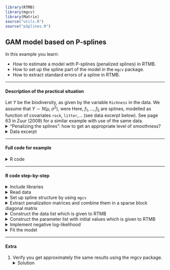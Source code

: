 ```r
library(RTMB)
library(mgcv)
library(Matrix)
source("utils.R")
source("pSplines.R")
```


## **GAM model based on P-splines**
In this example you learn:

* How to estimate a model with P-splines (penalized splines) in RTMB.
* How to set up the spline part of the model in the `mgcv` package. 
* How to extract standard errors of a spline in RTMB.

***
#### Description of the practical situation
Let $Y$ be the biodiversity, as given by the variable `Richness` in the data. We assume that $Y \sim N(\mu,\sigma^2)$, were 
\begin{equation}
\mu = \beta_0 +  f_1(rock) +f_2(litter) + f_3(soil) + f_4(fallPrec) + f_5(sprTmax).
\end{equation}
Here, $f_1,\ldots,f_5$ are splines, modelled as function of covariates `rock`, `litter`,... (see data excerpt below).
See page 63 in Zuur (2009) for a similar example with use of the same data.
<details> <summary> "Penalizing the splines": how to get an appropriate level of smoothness?</summary>
We let the coefficients ($\beta$) of the $i$th spline have a multivariate normal distribution with precision matrix $\lambda_i \pmb{S}_i$, where $\lambda_i$ is a penalization parameter and $\pmb{S}_i$ is a penalization matrix extracted from the R-package `mgcv`. The matrices $\pmb{S}_i$ are singular, and hence the multivariate normal distributions are degenerate. However, when bringing in data through the likelihood, the (posterior) precission matrix becomes non-singular. See [Wood (2017)](https://books.google.no/books?id=JTkkDwAAQBAJ&printsec=frontcover&dq=generalized+additive+models+wood+2017&hl=no&sa=X&ved=0ahUKEwjp4o2sicHbAhWEFZoKHaHYBQ0Q6AEIJzAA#v=onepage&q=generalized%20additive%20models%20wood%202017&f=false) for details.
Implementation details are given in under the section "R code step-by-step" below.

```r
knitr::include_graphics("withAndWithout.png")
```


</details>

<details> <summary>Data excerpt</summary>
```r
head(Vegetation,5)
```
</details>

***

#### Full code for example
<details> <summary> R code</summary>
```r
include_source("pSplines.R", linesToInclud=c(1:999))
```
</details>

***


#### R code step-by-step
<details>  
  <summary>Include libraries</summary>
```r
  library(RTMB)
  library(mgcv) #Use gam
  library(Matrix) #Use sparse matrices
```
</details>
<details>  
  <summary>Read data</summary>
```r
  Vegetation <- read.table(file = "Vegetation.txt", header = TRUE, dec = ".")
  Vegetation = Vegetation[!is.na(Vegetation$Richness),]
```
</details>
<details>  
  <summary>Set up spline structure by using `mgcv`</summary>
```r
  gam_setup = gam(Richness ~ s(ROCK, bs = "cs") +
        s(LITTER, bs = "cs") + s(BARESOIL, bs = "cs") +
        s(FallPrec, bs = "cs") + s(SprTmax, bs = "cs"),
      data = Vegetation,fit=FALSE)
```
* `fit=FALSE` is because you only want `mgcv` to set up the spline bases,
   not fit the model.
</details>
<details>  
  <summary>Extract penalization matrices and combine them in a sparse block diagonal matrix</summary>
```r
  S_ROCK = gam_setup$smooth[[1]]$S[[1]]
  S_LITTER = gam_setup$smooth[[2]]$S[[1]]
  S_BARESOIL = gam_setup$smooth[[3]]$S[[1]]
  S_FallPrec = gam_setup$smooth[[4]]$S[[1]]
  S_SprTmax = gam_setup$smooth[[5]]$S[[1]]
  S_list = list(S_ROCK,S_LITTER,S_BARESOIL,S_FallPrec,S_SprTmax)
  S_combined = .bdiag(S_list)         # join S's in sparse matrix
  Sdims = unlist(lapply(S_list,nrow)) # Find dimension of each S
```
</details>
<details>  
  <summary>Construct the data list which is given to RTMB</summary>
```r
data = list(Y = Vegetation$Richness, # Response
            X = gam_setup$X[,-1],  # Design matrix, without intercept
            S = S_combined,      # Combined penalty matrix
            Sdims = Sdims)
```
</details>
<details>  
  <summary>Construct the parameter list with initial values which is given to RTMB</summary>
```r
  par = list(
    beta0 = 0,  # Intercept
    beta = rep(0,sum(Sdims)),  # Spline coefficients
    log_lambda = rep(rep(0,length(Sdims))), #Log spline penalization coefficients
    log_sigma = 0
  )
```
</details>
<details>  
  <summary>Implement negative log-likelihood</summary>
```r
  f = function(par){
    getAll(par,data)
      
    sigma = exp(log_sigma);
    lambda = exp(log_lambda);
    nll=0;
    k=1;  
    for(i in 1:length(Sdims)){
      m_i = Sdims[i]
      beta_i = beta[k:(k+m_i-1)]; #Recover betai
      S_i = S[k:(k+m_i-1),k:(k+m_i-1)]#Recover Si
      nll = nll- (0.5*m_i*log_lambda[i] - 0.5*lambda[i]*t(beta_i)%*% S_i  %*%beta_i);
      k = k+ m_i;
    }
    mu = beta0 + X%*%beta;
    nll = nll- sum(dnorm(Y, mu, sigma, TRUE));
    
    splineForReport = designMatrixForReport%*%beta;
    ADREPORT(splineForReport);
    ADREPORT(beta);
    return(nll)
  }
```
</details>


<details>  
  <summary>Fit the model</summary>
```r
  obj = RTMB::MakeADFun(f, par,random="beta", silent = TRUE)
  opt = nlminb(obj$par,obj$fn,obj$gr)
  sdrep = sdreport(obj)
```
</details>



***
#### Extra

1. Verify you get approximately the same results using the mgcv package.
  <details>
    <summary>Solution</summary>
    ```r
        source("pSplines.R")
    ```
</details>
